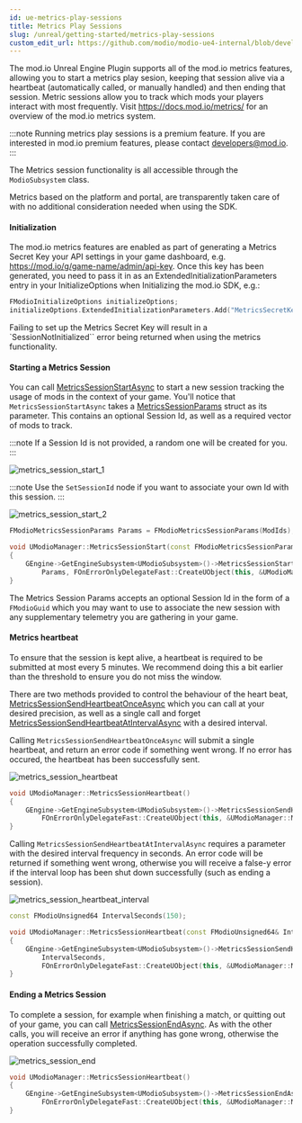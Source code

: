 ```yaml
---
id: ue-metrics-play-sessions
title: Metrics Play Sessions
slug: /unreal/getting-started/metrics-play-sessions
custom_edit_url: https://github.com/modio/modio-ue4-internal/blob/develop/Plugins/Modio/Doc/doc_root/en-us/getting-started/metrics-play-sessions.mdx
---
```



The mod.io Unreal Engine Plugin supports all of the mod.io metrics features, allowing you to start a metrics play sesion, keeping that session alive via a heartbeat (automatically called, or manually handled) and then ending that session. Metric sessions allow you to track which mods your players interact with most frequently. Visit https://docs.mod.io/metrics/ for an overview of the mod.io metrics system.

:::note
Running metrics play sessions is a premium feature. If you are interested in mod.io premium features, please contact developers@mod.io.
:::

The Metrics session functionality is all accessible through the `ModioSubsystem` class.

Metrics based on the platform and portal, are transparently taken care of with no additional consideration needed when using the SDK.

#### Initialization

The mod.io metrics features are enabled as part of generating a Metrics Secret Key your API settings in your game dashboard, e.g. https://mod.io/g/game-name/admin/api-key. Once this key has been generated, you need to pass it in as an ExtendedInitializationParameters entry in your InitializeOptions when Initializing the mod.io SDK, e.g.:


```cpp
FModioInitializeOptions initializeOptions;
initializeOptions.ExtendedInitializationParameters.Add("MetricsSecretKey", "00000000-1111-2222-3333-444444444444");
```

Failing to set up the Metrics Secret Key will result in a `SessionNotInitialized`` error being returned when using the metrics functionality.

#### Starting a Metrics Session

You can call [MetricsSessionStartAsync](https://docs.mod.io/unrealref/#MetricsSessionStartAsync) to start a new session tracking the usage of mods in the context of your game. You'll notice that `MetricsSessionStartAsync` takes a [MetricsSessionParams](https://docs.mod.io/unrealref/#_metricssessionparams) struct as its parameter. This contains an optional Session Id, as well as a required vector of mods to track.

:::note
If a Session Id is not provided, a random one will be created for you.
:::

<Tabs group-id="languages">
  <TabItem value="blueprint" label="Blueprint">

  ![metrics_session_start_1](img/metrics_session_start_1.png)

:::note
Use the `SetSessionId` node if you want to associate your own Id with this session.
:::

  ![metrics_session_start_2](img/metrics_session_start_2.png)

  </TabItem>
  <TabItem value="c++" label="C++" default>

```cpp
FModioMetricsSessionParams Params = FModioMetricsSessionParams(ModIds);

void UModioManager::MetricsSessionStart(const FModioMetricsSessionParams& Params)
{
	GEngine->GetEngineSubsystem<UModioSubsystem>()->MetricsSessionStartAsync(
		Params, FOnErrorOnlyDelegateFast::CreateUObject(this, &UModioManager::MetricsSessionStartCallback));
}
```

</TabItem>
</Tabs>

The Metrics Session Params accepts an optional Session Id in the form of a `FModioGuid` which you may want to use to associate the new session with any supplementary telemetry you are gathering in your game.

#### Metrics heartbeat

To ensure that the session is kept alive, a heartbeat is required to be submitted at most every 5 minutes. We recommend doing this a bit earlier than the threshold to ensure you do not miss the window.

There are two methods provided to control the behaviour of the heart beat, [MetricsSessionSendHeartbeatOnceAsync](https://docs.mod.io/unrealref/#MetricsEessionSendHeartbeatOnceAsync) which you can call at your desired precision, as well as a single call and forget [MetricsSessionSendHeartbeatAtIntervalAsync](https://docs.mod.io/unrealref/#MetricsSessionSendHeartbeatAtIntervalAsync) with a desired interval.

Calling `MetricsSessionSendHeartbeatOnceAsync` will submit a single heartbeat, and return an error code if something went wrong. If no error has occured, the heartbeat has been successfully sent.

<Tabs group-id="languages">
  <TabItem value="blueprint" label="Blueprint">


  ![metrics_session_heartbeat](img/metrics_session_heartbeat.png)

  </TabItem>
  <TabItem value="c++" label="C++" default>

```cpp
void UModioManager::MetricsSessionHeartbeat()
{
	GEngine->GetEngineSubsystem<UModioSubsystem>()->MetricsSessionSendHeartbeatOnceAsync(
		FOnErrorOnlyDelegateFast::CreateUObject(this, &UModioManager::MetricsSessionHeartbeatCallback));
}
```

</TabItem>
</Tabs>

Calling `MetricsSessionSendHeartbeatAtIntervalAsync` requires a parameter with the desired interval frequency in seconds. An error code will be returned if something went wrong, otherwise you will receive a false-y error if the interval loop has been shut down successfully (such as ending a session).

<Tabs group-id="languages">
  <TabItem value="blueprint" label="Blueprint">


  ![metrics_session_heartbeat_interval](img/metrics_session_heartbeat_interval.png)

  </TabItem>
  <TabItem value="c++" label="C++" default>

```cpp
const FModioUnsigned64 IntervalSeconds(150);

void UModioManager::MetricsSessionHeartbeat(const FModioUnsigned64& IntervalSeconds)
{
	GEngine->GetEngineSubsystem<UModioSubsystem>()->MetricsSessionSendHeartbeatAtIntervalAsync(
		IntervalSeconds, 
		FOnErrorOnlyDelegateFast::CreateUObject(this, &UModioManager::MetricsSessionHeartbeatCallback));
}
```

</TabItem>
</Tabs>

#### Ending a Metrics Session

To complete a session, for example when finishing a match, or quitting out of your game, you can call [MetricsSessionEndAsync](https://docs.mod.io/unrealref/#MetricsSessionEndAsync).
As with the other calls, you will receive an error if anything has gone wrong, otherwise the operation successfully completed.

<Tabs group-id="languages">
  <TabItem value="blueprint" label="Blueprint">


  ![metrics_session_end](img/metrics_session_end.png)

  </TabItem>
  <TabItem value="c++" label="C++" default>


```cpp
void UModioManager::MetricsSessionHeartbeat()
{
	GEngine->GetEngineSubsystem<UModioSubsystem>()->MetricsSessionEndAsync(
		FOnErrorOnlyDelegateFast::CreateUObject(this, &UModioManager::MetricsSessionHeartbeatCallback));
}
```

</TabItem>
</Tabs>